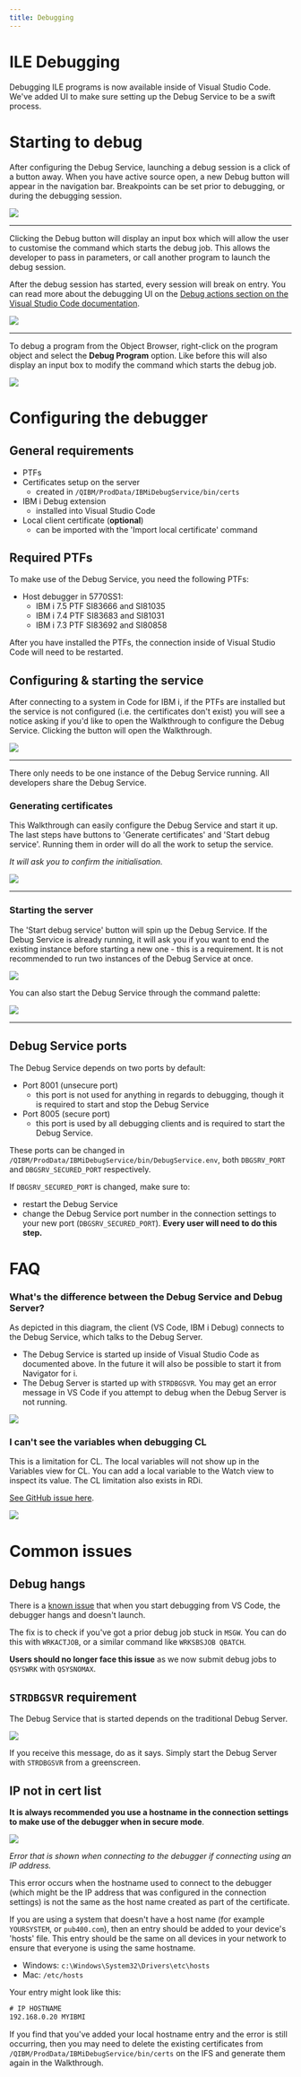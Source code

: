 ```yaml
---
title: Debugging 
---
```


# ILE Debugging

Debugging ILE programs is now available inside of Visual Studio Code. We've added UI to make sure setting up the Debug Service to be a swift process.

# Starting to debug

<CardGrid>

<Card>

After configuring the Debug Service, launching a debug session is a click of a button away. When you have active source open, a new Debug button will appear in the navigation bar. Breakpoints can be set prior to debugging, or during the debugging session.

</Card><Card>

![](./debug1.png)

</Card></CardGrid>

---

<CardGrid>

<Card>

Clicking the Debug button will display an input box which will allow the user to customise the command which starts the debug job. This allows the developer to pass in parameters, or call another program to launch the debug session.

After the debug session has started, every session will break on entry. You can read more about the debugging UI on the [Debug actions section on the Visual Studio Code documentation](https://code.visualstudio.com/docs/editor/debugging#_debug-actions)<Icon name="external" color="cyan" class="icon-inline" />.

</Card><Card>

![](./debug2.png)

</Card></CardGrid>

---

<CardGrid>

<Card>

To debug a program from the Object Browser, right-click on the program object and select the **Debug Program** option. Like before this will also display an input box to modify the command which starts the debug job.

</Card><Card>

![](./debug3.png)

</Card></CardGrid>

# Configuring the debugger

## General requirements

* PTFs
* Certificates setup on the server
   * created in `/QIBM/ProdData/IBMiDebugService/bin/certs`
* IBM i Debug extension
   * installed into Visual Studio Code
* Local client certificate (**optional**)
   * can be imported with the 'Import local certificate' command

## Required PTFs

To make use of the Debug Service, you need the following PTFs:

* Host debugger in 5770SS1:
   * IBM i 7.5 PTF SI83666 and SI81035
   * IBM i 7.4 PTF SI83683 and SI81031
   * IBM i 7.3 PTF SI83692 and SI80858

After you have installed the PTFs, the connection inside of Visual Studio Code will need to be restarted.

## Configuring & starting the service

<CardGrid>

<Card>

After connecting to a system in Code for IBM i, if the PTFs are installed but the service is not configured (i.e. the certificates don't exist) you will see a notice asking if you'd like to open the Walkthrough to configure the Debug Service. Clicking the button will open the Walkthrough.

</Card><Card>

![](./setup1.png)

</Card></CardGrid>

---

<Aside type="tip">
   There only needs to be one instance of the Debug Service running. All developers share the Debug Service.
</Aside>

### Generating certificates

<CardGrid>

<Card>

This Walkthrough can easily configure the Debug Service and start it up. The last steps have buttons to 'Generate certificates' and 'Start debug service'. Running them in order will do all the work to setup the service.

*It will ask you to confirm the initialisation.*

</Card><Card>

![](./setup2_a.png)

</Card></CardGrid>

---

### Starting the server

<CardGrid>

<Card>

The 'Start debug service' button will spin up the Debug Service. If the Debug Service is already running, it will ask you if you want to end the existing instance before starting a new one - this is a requirement. It is not recommended to run two instances of the Debug Service at once.

</Card><Card>

![](./setup3_a.png)

</Card></CardGrid>

<CardGrid>

<Card>

You can also start the Debug Service through the command palette:

</Card><Card>

![](./setup3_b.png)

</Card></CardGrid>

---

## Debug Service ports

The Debug Service depends on two ports by default:

* Port 8001 (unsecure port)
   * this port is not used for anything in regards to debugging, though it is required to start and stop the Debug Service
* Port 8005 (secure port)
   * this port is used by all debugging clients and is required to start the Debug Service.

These ports can be changed in `/QIBM/ProdData/IBMiDebugService/bin/DebugService.env`, both `DBGSRV_PORT` and `DBGSRV_SECURED_PORT` respectively.

If `DBGSRV_SECURED_PORT` is changed, make sure to:

* restart the Debug Service
* change the Debug Service port number in the connection settings to your new port (`DBGSRV_SECURED_PORT`). **Every user will need to do this step.**

# FAQ

### What's the difference between the Debug Service and Debug Server?

<CardGrid>

<Card>

As depicted in this diagram, the client (VS Code, IBM i Debug) connects to the Debug Service, which talks to the Debug Server.

* The Debug Service is started up inside of Visual Studio Code as documented above. In the future it will also be possible to start it from Navigator for i.
* The Debug Server is started up with `STRDBGSVR`. You may get an error message in VS Code if you attempt to debug when the Debug Server is not running.

</Card><Card>

![](./debug4.png)

</Card></CardGrid>

### I can't see the variables when debugging CL

<CardGrid>

<Card>

This is a limitation for CL. The local variables will not show up in the Variables view for CL. You can add a local variable to the Watch view to inspect its value. The CL limitation also exists in RDi.

[See GitHub issue here](https://github.com/codefori/vscode-ibmi/issues/1069)<Icon name="github" color="white" class="icon-inline" />.

</Card><Card>

![](./debug5.png)

</Card></CardGrid>

# Common issues

## Debug hangs

There is a [known issue](https://github.com/codefori/vscode-ibmi/issues/1059)<Icon name="github" color="white" class="icon-inline" /> that when you start debugging from VS Code, the debugger hangs and doesn't launch.

The fix is to check if you've got a prior debug job stuck in `MSGW`. You can do this with `WRKACTJOB`, or a similar command like `WRKSBSJOB QBATCH`.

**Users should no longer face this issue** as we now submit debug jobs to `QSYSWRK` with `QSYSNOMAX`.

## `STRDBGSVR` requirement

The Debug Service that is started depends on the traditional Debug Server.

![](./error_2.png)

If you receive this message, do as it says. Simply start the Debug Server with `STRDBGSVR` from a greenscreen.

## IP not in cert list

**It is always recommended you use a hostname in the connection settings to make use of the debugger when in secure mode**.

![](./error_1.png)

*Error that is shown when connecting to the debugger if connecting using an IP address.*

This error occurs when the hostname used to connect to the debugger (which might be the IP address that was configured in the connection settings) is not the same as the host name created as part of the certificate.

If you are using a system that doesn't have a host name (for example `YOURSYSTEM`, or `pub400.com`), then an entry should be added to your device's 'hosts' file. This entry should be the same on all devices in your network to ensure that everyone is using the same hostname.

* Windows: `c:\Windows\System32\Drivers\etc\hosts`
* Mac: `/etc/hosts`

Your entry might look like this:

```txt title="hosts" {2}
# IP HOSTNAME
192.168.0.20 MYIBMI
```

If you find that you've added your local hostname entry and the error is still occurring, then you may need to delete the existing certificates from `/QIBM/ProdData/IBMiDebugService/bin/certs` on the IFS and generate them again in the Walkthrough.